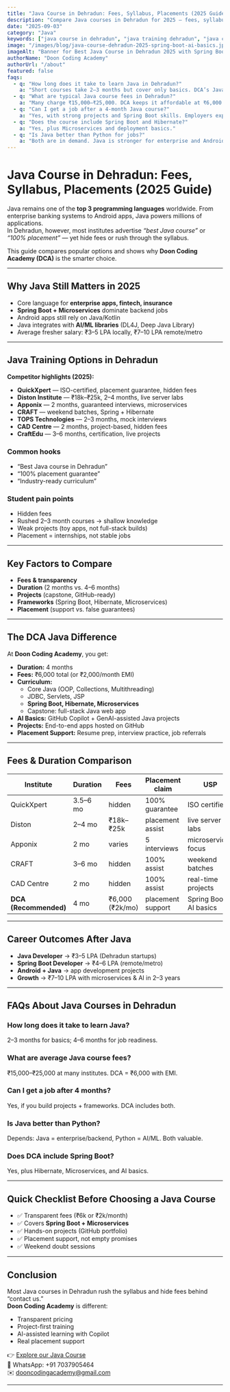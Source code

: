 ```yaml
---
title: "Java Course in Dehradun: Fees, Syllabus, Placements (2025 Guide)"
description: "Compare Java courses in Dehradun for 2025 — fees, syllabus, projects, and placements. Learn why Doon Coding Academy’s Java program with Spring Boot and AI basics is different."
date: "2025-09-03"
category: "Java"
keywords: ["java course in dehradun", "java training dehradun", "java certification dehradun", "best java institute dehradun", "java spring boot course dehradun"]
image: "/images/blog/java-course-dehradun-2025-spring-boot-ai-basics.jpg"
imageAlt: "Banner for Best Java Course in Dehradun 2025 with Spring Boot, Microservices, and AI basics at Doon Coding Academy"
authorName: "Doon Coding Academy"
authorUrl: "/about"
featured: false
faqs:
  - q: "How long does it take to learn Java in Dehradun?"
    a: "Short courses take 2–3 months but cover only basics. DCA’s Java program is 4 months with real projects."
  - q: "What are typical Java course fees in Dehradun?"
    a: "Many charge ₹15,000–₹25,000. DCA keeps it affordable at ₹6,000 (or ₹2,000/month)."
  - q: "Can I get a job after a 4-month Java course?"
    a: "Yes, with strong projects and Spring Boot skills. Employers expect GitHub portfolios, which DCA provides."
  - q: "Does the course include Spring Boot and Hibernate?"
    a: "Yes, plus Microservices and deployment basics."
  - q: "Is Java better than Python for jobs?"
    a: "Both are in demand. Java is stronger for enterprise and Android; Python dominates data/AI. DCA offers both."
---
```


# Java Course in Dehradun: Fees, Syllabus, Placements (2025 Guide)

Java remains one of the **top 3 programming languages** worldwide. From enterprise banking systems to Android apps, Java powers millions of applications.  
In Dehradun, however, most institutes advertise *“best Java course”* or *“100% placement”* — yet hide fees or rush through the syllabus.

This guide compares popular options and shows why **Doon Coding Academy (DCA)** is the smarter choice.

---

## Why Java Still Matters in 2025

- Core language for **enterprise apps, fintech, insurance**
- **Spring Boot + Microservices** dominate backend jobs
- Android apps still rely on Java/Kotlin
- Java integrates with **AI/ML libraries** (DL4J, Deep Java Library)
- Average fresher salary: ₹3–5 LPA locally, ₹7–10 LPA remote/metro

---

## Java Training Options in Dehradun

**Competitor highlights (2025):**
- **QuickXpert** — ISO-certified, placement guarantee, hidden fees
- **Diston Institute** — ₹18k–₹25k, 2–4 months, live server labs
- **Apponix** — 2 months, guaranteed interviews, microservices
- **CRAFT** — weekend batches, Spring + Hibernate
- **TOPS Technologies** — 2–3 months, mock interviews
- **CAD Centre** — 2 months, project-based, hidden fees
- **CraftEdu** — 3–6 months, certification, live projects

### Common hooks
- “Best Java course in Dehradun”  
- “100% placement guarantee”  
- “Industry-ready curriculum”

### Student pain points
- Hidden fees  
- Rushed 2–3 month courses → shallow knowledge  
- Weak projects (toy apps, not full-stack builds)  
- Placement = internships, not stable jobs  

---

## Key Factors to Compare

- **Fees & transparency**  
- **Duration** (2 months vs. 4–6 months)  
- **Projects** (capstone, GitHub-ready)  
- **Frameworks** (Spring Boot, Hibernate, Microservices)  
- **Placement** (support vs. false guarantees)  

---

## The DCA Java Difference

At **Doon Coding Academy**, you get:

- **Duration:** 4 months  
- **Fees:** ₹6,000 total (or ₹2,000/month EMI)  
- **Curriculum:**  
  - Core Java (OOP, Collections, Multithreading)  
  - JDBC, Servlets, JSP  
  - **Spring Boot, Hibernate, Microservices**  
  - Capstone: full-stack Java web app  
- **AI Basics:** GitHub Copilot + GenAI-assisted Java projects  
- **Projects:** End-to-end apps hosted on GitHub  
- **Placement Support:** Resume prep, interview practice, job referrals  

---

## Fees & Duration Comparison

| Institute       | Duration   | Fees          | Placement claim   | USP                     |
|-----------------|------------|---------------|------------------|-------------------------|
| QuickXpert      | 3.5–6 mo   | hidden        | 100% guarantee   | ISO certified           |
| Diston          | 2–4 mo     | ₹18k–₹25k     | placement assist | live server labs        |
| Apponix         | 2 mo       | varies        | 5 interviews     | microservices focus     |
| CRAFT           | 3–6 mo     | hidden        | 100% assist      | weekend batches         |
| CAD Centre      | 2 mo       | hidden        | 100% assist      | real-time projects      |
| **DCA (Recommended)** | 4 mo | ₹6,000 (₹2k/mo) | placement support | Spring Boot + AI basics |

---

## Career Outcomes After Java

- **Java Developer** → ₹3–5 LPA (Dehradun startups)  
- **Spring Boot Developer** → ₹4–6 LPA (remote/metro)  
- **Android + Java** → app development projects  
- **Growth** → ₹7–10 LPA with microservices & AI in 2–3 years  

---

## FAQs About Java Courses in Dehradun

### How long does it take to learn Java?  
2–3 months for basics; 4–6 months for job readiness.  

### What are average Java course fees?  
₹15,000–₹25,000 at many institutes. DCA = ₹6,000 with EMI.  

### Can I get a job after 4 months?  
Yes, if you build projects + frameworks. DCA includes both.  

### Is Java better than Python?  
Depends: Java = enterprise/backend, Python = AI/ML. Both valuable.  

### Does DCA include Spring Boot?  
Yes, plus Hibernate, Microservices, and AI basics.  

---

## Quick Checklist Before Choosing a Java Course

- ✅ Transparent fees (₹6k or ₹2k/month)  
- ✅ Covers **Spring Boot + Microservices**  
- ✅ Hands-on projects (GitHub portfolio)  
- ✅ Placement support, not empty promises  
- ✅ Weekend doubt sessions  

---

## Conclusion

Most Java courses in Dehradun rush the syllabus and hide fees behind “contact us.”  
**Doon Coding Academy** is different:  

- Transparent pricing  
- Project-first training  
- AI-assisted learning with Copilot  
- Real placement support  

👉 [Explore our Java Course](/courses/java)  
📱 WhatsApp: +91 7037905464  
✉️ dooncodingacademy@gmail.com  

---
